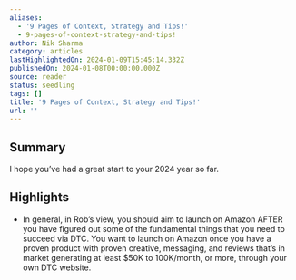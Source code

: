 ```yaml
---
aliases:
  - '9 Pages of Context, Strategy and Tips!'
  - 9-pages-of-context-strategy-and-tips!
author: Nik Sharma
category: articles
lastHighlightedOn: 2024-01-09T15:45:14.332Z
publishedOn: 2024-01-08T00:00:00.000Z
source: reader
status: seedling
tags: []
title: '9 Pages of Context, Strategy and Tips!'
url: ''
---
```

## Summary

I hope you’ve had a great start to your 2024 year so far.

## Highlights

- In general, in Rob’s view, you should aim to launch on Amazon AFTER you have figured out some of the fundamental things that you need to succeed via DTC. You want to launch on Amazon once you have a proven product with proven creative, messaging, and reviews that’s in market generating at least $50K to 100K/month, or more, through your own DTC website.
